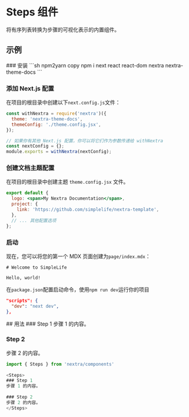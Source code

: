 
# Steps 组件

将有序列表转换为步骤的可视化表示的内置组件。

## 示例
<Steps>
### 安装
```sh npm2yarn copy 
npm i next react react-dom nextra nextra-theme-docs
```
 
### 添加 Next.js 配置

在项目的根目录中创建以下`next.config.js`文件：

```jsx copy filename="next.config.js"
const withNextra = require('nextra')({
  theme: 'nextra-theme-docs',
  themeConfig: './theme.config.jsx',
});

// 如果你有其他 Next.js 配置，你可以将它们作为参数传递给 withNextra
const nextConfig = {};
module.exports = withNextra(nextConfig);
```

### 创建文档主题配置

在项目的根目录中创建主题 `theme.config.jsx` 文件。

```jsx copy filename="theme.config.jsx"
export default {
  logo: <span>My Nextra Documentation</span>,
  project: {
    link: 'https://github.com/simplelife/nextra-template',
  },
  // ... 其他配置选项
};
```

### 启动

现在，您可以将您的第一个 MDX 页面创建为`page/index.mdx`：

```mdx copy filename="page/index.mdx"
# Welcome to SimpleLife

Hello, world!
```

在`package.json`配置启动命令，使用`npm run dev`运行你的项目

```json copy
"scripts": {
  "dev": "next dev",
},
```

</Steps>
## 用法

<Steps>
### Step 1 
步骤 1 的内容。

### Step 2
步骤 2 的内容。

</Steps>

```js copy
import { Steps } from 'nextra/components'
 
<Steps>
### Step 1
步骤 1 的内容。
 
### Step 2
步骤 2 的内容。
</Steps>
```
